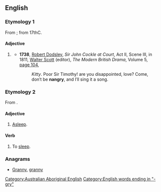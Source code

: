 ==English==

===Etymology 1===
From {{m|en|angry}}; from 17thC.

====Adjective====
{{en-adj|?}}

# {{label|en|rare}} {{alternative form of|angry|lang=en}}
#* '''1738''', [[w:Robert Dodsley|Robert Dodsley]], ''Sir John Cockle at Court'', Act II, Scene III, in 1811, [[w:Walter Scott|Walter Scott]] (editor), ''The Modern British Drama'', Volume 5, [http://books.google.com.au/books?id=0VcIAQAAIAAJ&pg=PA104&dq=%22nangry%22+-intitle:%22%22+-inauthor:%22%22&hl=en&sa=X&ei=UQm6T4znGYW3iQfXwIyFCQ&redir_esc=y#v=onepage&q=%22nangry%22%20-intitle%3A%22%22%20-inauthor%3A%22%22&f=false page 104],
#*: ''Kitty''. Poor Sir Timothy! are you disappointed, love? Come, don′t be '''nangry''', and I′ll sing it a song.

===Etymology 2===
From {{etyl|xdk|en}} {{m|xdk|nan-ga-rai||to sleep}}.

====Adjective====
{{en-adj|-}}

# {{label|en|obsolete|Australian Aboriginal}} [[asleep|Asleep]].

====Verb====
{{head|en|verb}}

# {{label|en|obsolete|Australian Aboriginal}} To [[sleep]].

===Anagrams===
* [[Granny#English|Granny]], [[granny#English|granny]]

[[Category:Australian Aboriginal English]]
[[Category:English words ending in "-gry"]]